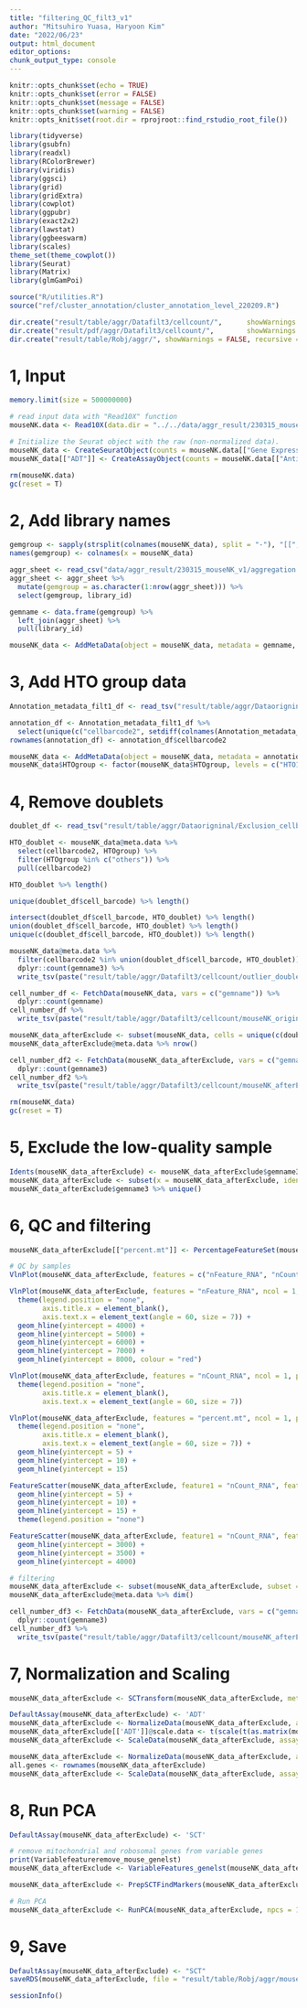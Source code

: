 ```yaml
---
title: "filtering_QC_filt3_v1"
author: "Mitsuhiro Yuasa, Haryoon Kim"
date: "2022/06/23"
output: html_document
editor_options: 
chunk_output_type: console
---
```


```r
knitr::opts_chunk$set(echo = TRUE)
knitr::opts_chunk$set(error = FALSE)
knitr::opts_chunk$set(message = FALSE)
knitr::opts_chunk$set(warning = FALSE)
knitr::opts_knit$set(root.dir = rprojroot::find_rstudio_root_file())
```

```r
library(tidyverse)
library(gsubfn)
library(readxl)
library(RColorBrewer)
library(viridis)
library(ggsci)
library(grid)
library(gridExtra)
library(cowplot)
library(ggpubr)
library(exact2x2)
library(lawstat)
library(ggbeeswarm)
library(scales)
theme_set(theme_cowplot())
library(Seurat)
library(Matrix)
library(glmGamPoi)
```

```r
source("R/utilities.R")
source("ref/cluster_annotation/cluster_annotation_level_220209.R")
```

```r
dir.create("result/table/aggr/Datafilt3/cellcount/",      showWarnings = FALSE, recursive = TRUE)
dir.create("result/pdf/aggr/Datafilt3/cellcount/",        showWarnings = FALSE, recursive = TRUE)
dir.create("result/table/Robj/aggr/", showWarnings = FALSE, recursive = TRUE)
```

# 1, Input
```r
memory.limit(size = 500000000)

# read input data with "Read10X" function
mouseNK.data <- Read10X(data.dir = "../../data/aggr_result/230315_mouseNK_v1/filtered_feature_bc_matrix/")

# Initialize the Seurat object with the raw (non-normalized data).
mouseNK_data <- CreateSeuratObject(counts = mouseNK.data[["Gene Expression"]], project = "mouseNK", min.cells = 30, min.features = 200)
mouseNK_data[["ADT"]] <- CreateAssayObject(counts = mouseNK.data[["Antibody Capture"]][,colnames(x = mouseNK_data)])

rm(mouseNK.data)
gc(reset = T)
```

# 2, Add library names
```r
gemgroup <- sapply(strsplit(colnames(mouseNK_data), split = "-"), "[[", 2)
names(gemgroup) <- colnames(x = mouseNK_data)

aggr_sheet <- read_csv("data/aggr_result/230315_mouseNK_v1/aggregation.csv") 
aggr_sheet <- aggr_sheet %>% 
  mutate(gemgroup = as.character(1:nrow(aggr_sheet))) %>% 
  select(gemgroup, library_id)

gemname <- data.frame(gemgroup) %>% 
  left_join(aggr_sheet) %>% 
  pull(library_id)

mouseNK_data <- AddMetaData(object = mouseNK_data, metadata = gemname, col.name = "gemname")
```

# 3, Add HTO group data
```r
Annotation_metadata_filt1_df <- read_tsv("result/table/aggr/Dataorigninal/metadata/mouseNK_HTOgroup_metadata_pool.txt")

annotation_df <- Annotation_metadata_filt1_df %>% 
  select(unique(c("cellbarcode2", setdiff(colnames(Annotation_metadata_filt1_df), c(colnames(mouseNK_data@meta.data))))))
rownames(annotation_df) <- annotation_df$cellbarcode2

mouseNK_data <- AddMetaData(object = mouseNK_data, metadata = annotation_df)
mouseNK_data$HTOgroup <- factor(mouseNK_data$HTOgroup, levels = c("HTO1", "HTO2", "others"))
```

# 4, Remove doublets
```r
doublet_df <- read_tsv("result/table/aggr/Dataorigninal/Exclusion_cellbarcode/Doubletcells_DoubletFinder_0.25_0.09_0070_cellbarcode_eachsample_dim55_withoutAggrNorm.txt")

HTO_doublet <- mouseNK_data@meta.data %>% 
  select(cellbarcode2, HTOgroup) %>% 
  filter(HTOgroup %in% c("others")) %>% 
  pull(cellbarcode2)

HTO_doublet %>% length()

unique(doublet_df$cell_barcode) %>% length()

intersect(doublet_df$cell_barcode, HTO_doublet) %>% length()
union(doublet_df$cell_barcode, HTO_doublet) %>% length()
unique(c(doublet_df$cell_barcode, HTO_doublet)) %>% length()

mouseNK_data@meta.data %>% 
  filter(cellbarcode2 %in% union(doublet_df$cell_barcode, HTO_doublet)) %>% 
  dplyr::count(gemname3) %>%
  write_tsv(paste("result/table/aggr/Datafilt3/cellcount/outlier_doublets_gemname_dim55.txt", sep = ""))
```

```r
cell_number_df <- FetchData(mouseNK_data, vars = c("gemname")) %>% 
  dplyr::count(gemname)
cell_number_df %>%
  write_tsv(paste("result/table/aggr/Datafilt3/cellcount/mouseNK_originaldata_cellcount", ".txt", sep = ""))

mouseNK_data_afterExclude <- subset(mouseNK_data, cells = unique(c(doublet_df$cell_barcode, HTO_doublet)), invert = TRUE)
mouseNK_data_afterExclude@meta.data %>% nrow()

cell_number_df2 <- FetchData(mouseNK_data_afterExclude, vars = c("gemname3")) %>% 
  dplyr::count(gemname3)
cell_number_df2 %>%
  write_tsv(paste("result/table/aggr/Datafilt3/cellcount/mouseNK_afterExclude_cellcount_gemname3", ".txt", sep = ""))

rm(mouseNK_data)
gc(reset = T)
```

# 5, Exclude the low-quality sample
```r
Idents(mouseNK_data_afterExclude) <- mouseNK_data_afterExclude$gemname3
mouseNK_data_afterExclude <- subset(x = mouseNK_data_afterExclude, idents = c("mNK_3660_SP"), invert = TRUE)
mouseNK_data_afterExclude$gemname3 %>% unique()
```

# 6, QC and filtering
```r
mouseNK_data_afterExclude[["percent.mt"]] <- PercentageFeatureSet(mouseNK_data_afterExclude, pattern = "^mt-")

# QC by samples
VlnPlot(mouseNK_data_afterExclude, features = c("nFeature_RNA", "nCount_RNA", "percent.mt"), ncol = 3, pt.size = 0)

VlnPlot(mouseNK_data_afterExclude, features = "nFeature_RNA", ncol = 1, pt.size = 0, group.by = "gemname3") + 
  theme(legend.position = "none", 
        axis.title.x = element_blank(),
        axis.text.x = element_text(angle = 60, size = 7)) + 
  geom_hline(yintercept = 4000) + 
  geom_hline(yintercept = 5000) + 
  geom_hline(yintercept = 6000) + 
  geom_hline(yintercept = 7000) + 
  geom_hline(yintercept = 8000, colour = "red")

VlnPlot(mouseNK_data_afterExclude, features = "nCount_RNA", ncol = 1, pt.size = 0, group.by = "gemname3") + 
  theme(legend.position = "none", 
        axis.title.x = element_blank(),
        axis.text.x = element_text(angle = 60, size = 7))

VlnPlot(mouseNK_data_afterExclude, features = "percent.mt", ncol = 1, pt.size = 0, group.by = "gemname3") + 
  theme(legend.position = "none", 
        axis.title.x = element_blank(),
        axis.text.x = element_text(angle = 60, size = 7)) +
  geom_hline(yintercept = 5) + 
  geom_hline(yintercept = 10) + 
  geom_hline(yintercept = 15)

FeatureScatter(mouseNK_data_afterExclude, feature1 = "nCount_RNA", feature2 = "percent.mt", group.by = "gemname3")  + 
  geom_hline(yintercept = 5) + 
  geom_hline(yintercept = 10) + 
  geom_hline(yintercept = 15) +
  theme(legend.position = "none")

FeatureScatter(mouseNK_data_afterExclude, feature1 = "nCount_RNA", feature2 = "nFeature_RNA", group.by = "gemname3") + 
  geom_hline(yintercept = 3000) + 
  geom_hline(yintercept = 3500) + 
  geom_hline(yintercept = 4000) 

# filtering
mouseNK_data_afterExclude <- subset(mouseNK_data_afterExclude, subset = nFeature_RNA > 200 & nFeature_RNA < 8000 & percent.mt < 10)
mouseNK_data_afterExclude@meta.data %>% dim()

cell_number_df3 <- FetchData(mouseNK_data_afterExclude, vars = c("gemname3")) %>% 
  dplyr::count(gemname3)
cell_number_df3 %>%
  write_tsv(paste("result/table/aggr/Datafilt3/cellcount/mouseNK_afterExclude_cellcount_afternFeaturepercentmt", ".txt", sep = ""))
```

# 7, Normalization and Scaling
```r
mouseNK_data_afterExclude <- SCTransform(mouseNK_data_afterExclude, method = "glmGamPoi", vst.flavor = "v2", vars.to.regress = "percent.mt", verbose = FALSE)

DefaultAssay(mouseNK_data_afterExclude) <- 'ADT'
mouseNK_data_afterExclude <- NormalizeData(mouseNK_data_afterExclude, assay = "ADT", normalization.method = "CLR", margin = 2)
mouseNK_data_afterExclude[['ADT']]@scale.data <- t(scale(t(as.matrix(mouseNK_data_afterExclude[['ADT']]@data))))
mouseNK_data_afterExclude <- ScaleData(mouseNK_data_afterExclude, assay = "ADT")

mouseNK_data_afterExclude <- NormalizeData(mouseNK_data_afterExclude, assay = "RNA", normalization.method = "LogNormalize", scale.factor = 10000)
all.genes <- rownames(mouseNK_data_afterExclude)
mouseNK_data_afterExclude <- ScaleData(mouseNK_data_afterExclude, assay = "RNA", features = all.genes)
```

# 8, Run PCA
```r
DefaultAssay(mouseNK_data_afterExclude) <- 'SCT'

# remove mitochondrial and robosomal genes from variable genes
print(Variablefeatureremove_mouse_genelst)
mouseNK_data_afterExclude <- VariableFeatures_genelst(mouseNK_data_afterExclude, Variablefeatureremove_mouse_genelst)

mouseNK_data_afterExclude <- PrepSCTFindMarkers(mouseNK_data_afterExclude)

# Run PCA
mouseNK_data_afterExclude <- RunPCA(mouseNK_data_afterExclude, npcs = 100, ndims.print = 1:5, nfeatures.print = 5)
```

# 9, Save
```r
DefaultAssay(mouseNK_data_afterExclude) <- "SCT"
saveRDS(mouseNK_data_afterExclude, file = "result/table/Robj/aggr/mouseNK_data_before_PCA_v1_afterADT_withoutAggrNorm_other3660SP.rds")
```

```r
sessionInfo()
```
